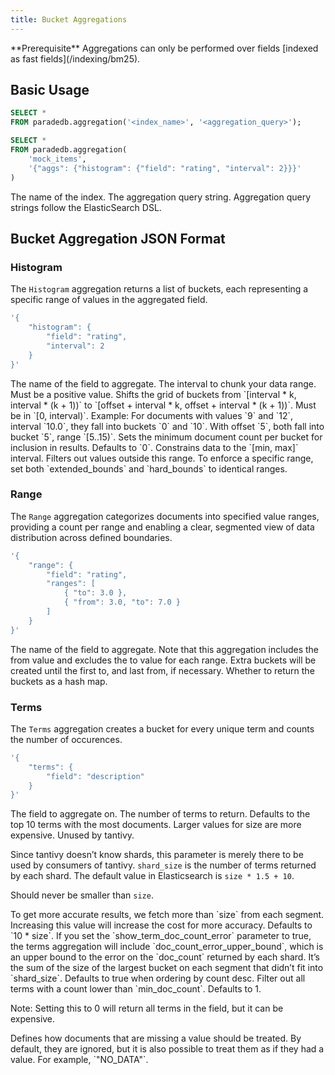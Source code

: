 ```yaml
---
title: Bucket Aggregations
---
```


<Info>
  **Prerequisite** Aggregations can only be performed over fields [indexed as
  fast fields](/indexing/bm25).
</Info>

## Basic Usage

```sql
SELECT *
FROM paradedb.aggregation('<index_name>', '<aggregation_query>');
```

<Accordion title="Example Usage">

```sql
SELECT *
FROM paradedb.aggregation(
    'mock_items',
    '{"aggs": {"histogram": {"field": "rating", "interval": 2}}}'
)
```

</Accordion>

<ParamField body="index_name">The name of the index.</ParamField>
<ParamField body="aggregation_query">
  The aggregation query string. Aggregation query strings follow the
  ElasticSearch DSL.
</ParamField>

## Bucket Aggregation JSON Format

### Histogram

The `Histogram` aggregation returns a list of buckets, each representing a specific range of values in the
aggregated field.

```sql
'{
    "histogram": {
        "field": "rating",
        "interval": 2
    }
}'
```

<Expandable title="Config Options">

<ParamField body="field" required type="string">
  The name of the field to aggregate.
</ParamField>
<ParamField body="interval" required type="int">
  The interval to chunk your data range. Must be a positive value.
</ParamField>
<ParamField body="offset" type="int">
  Shifts the grid of buckets from `[interval * k, interval * (k + 1))` to
  `[offset + interval * k, offset + interval * (k + 1))`. Must be in `[0,
  interval)`. Example: For documents with values `9` and `12`, interval `10.0`,
  they fall into buckets `0` and `10`. With offset `5`, both fall into bucket
  `5`, range `[5..15)`.
</ParamField>
<ParamField body="min_doc_count" type="int">
  Sets the minimum document count per bucket for inclusion in results. Defaults
  to `0`.
</ParamField>
<ParamField body="hard_bounds" type="{'min': int, 'max': int}">
  Constrains data to the `[min, max]` interval. Filters out values outside this
  range. To enforce a specific range, set both `extended_bounds` and
  `hard_bounds` to identical ranges.
</ParamField>

</Expandable>

### Range

The `Range` aggregation categorizes documents into specified value ranges, providing a count per range and
enabling a clear, segmented view of data distribution across defined boundaries.

```sql
'{
    "range": {
        "field": "rating",
        "ranges": [
            { "to": 3.0 },
            { "from": 3.0, "to": 7.0 }
        ]
    }
}'
```

<Expandable title="Config Options">

<ParamField body="field" required type="string">
  The name of the field to aggregate.
</ParamField>
<ParamField body="ranges" required type="{'to': int, 'from': int}[]">
  Note that this aggregation includes the from value and excludes the to value
  for each range. Extra buckets will be created until the first to, and last
  from, if necessary.
</ParamField>
<ParamField body="keyed" type="bool">
  Whether to return the buckets as a hash map.
</ParamField>

</Expandable>

### Terms

The `Terms` aggregation creates a bucket for every unique term and counts the number of occurences.

```sql
'{
    "terms": {
        "field": "description"
    }
}'
```

<Expandable title="Config Options">

<ParamField body="field" required type="string">
  The field to aggregate on.
</ParamField>
<ParamField body="size" type="int">
  The number of terms to return. Defaults to the top 10 terms with the most documents. Larger values for size are more expensive.
</ParamField>
<ParamField body="split_size" type="int">
  Unused by tantivy.

Since tantivy doesn’t know shards, this parameter is merely there to be used by consumers of tantivy. `shard_size` is the number of terms returned by each shard. The default value in Elasticsearch is `size * 1.5 + 10`.

Should never be smaller than `size`.

</ParamField>
<ParamField body="segment_size" type="int">
  To get more accurate results, we fetch more than `size` from each segment. Increasing this value will increase the cost for more accuracy. Defaults to `10 * size`.
</ParamField>

<ParamField body="show_term_doc_count_error" type="bool">
  If you set the `show_term_doc_count_error` parameter to true, the terms
  aggregation will include `doc_count_error_upper_bound`, which is an upper
  bound to the error on the `doc_count` returned by each shard. It’s the sum of
  the size of the largest bucket on each segment that didn’t fit into
  `shard_size`. Defaults to true when ordering by count desc.
</ParamField>

<ParamField body="min_doc_count" type="int">
  Filter out all terms with a count lower than `min_doc_count`. Defaults to 1.

Note: Setting this to 0 will return all terms in the field, but it can be expensive.

</ParamField>
<ParamField body="missing" type="string">
  Defines how documents that are missing a value should be treated. 
  By default, they are ignored, but it is also possible to treat them as if they had a value.
  For example, `"NO_DATA"`.
</ParamField>
</Expandable>
